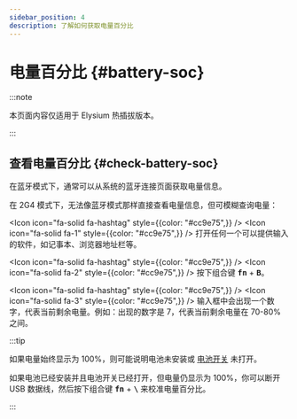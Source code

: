```yaml
---
sidebar_position: 4
description: 了解如何获取电量百分比
---
```



# 电量百分比 {#battery-soc}

:::note

本页面内容仅适用于 Elysium 热插拔版本。

:::

## 查看电量百分比 {#check-battery-soc}

<Tabs queryString="mode-variant">
  <TabItem value="ble" label="BLE" default>

在蓝牙模式下，通常可以从系统的蓝牙连接页面获取电量信息。

  </TabItem>
  <TabItem value="2g4" label="2G4">

在 2G4 模式下，无法像蓝牙模式那样直接查看电量信息，但可模糊查询电量：

<Icon icon="fa-solid fa-hashtag" style={{color: "#cc9e75",}} /> <Icon icon="fa-solid fa-1" style={{color: "#cc9e75",}} /> 打开任何一个可以提供输入的软件，如记事本、浏览器地址栏等。

<Icon icon="fa-solid fa-hashtag" style={{color: "#cc9e75",}} /> <Icon icon="fa-solid fa-2" style={{color: "#cc9e75",}} /> 按下组合键 <kbd>**fn**</kbd> + <kbd>**B**</kbd>。

<Icon icon="fa-solid fa-hashtag" style={{color: "#cc9e75",}} /> <Icon icon="fa-solid fa-3" style={{color: "#cc9e75",}} /> 输入框中会出现一个数字，代表当前剩余电量。例如：出现的数字是 7，代表当前剩余电量在 70-80% 之间。

  </TabItem>
</Tabs>

:::tip

如果电量始终显示为 100%，则可能说明电池未安装或 [电池开关](/docs-elysium/battery/battery-switch) 未打开。

如果电池已经安装并且电池开关已经打开，但电量仍显示为 100%，你可以断开 USB 数据线，然后按下组合键 <kbd>**fn**</kbd> + <kbd>**\\**</kbd> 来校准电量百分比。

:::